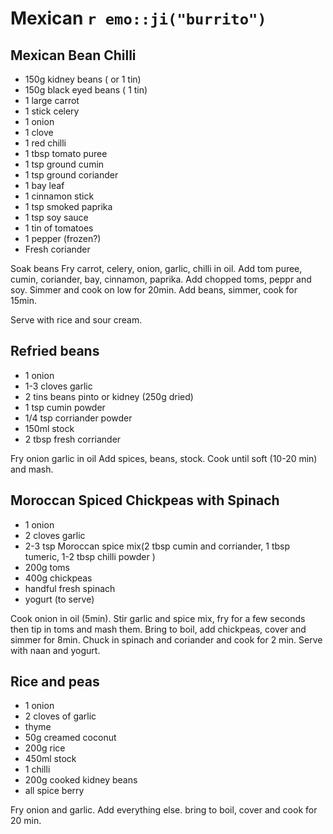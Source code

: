 # Mexican `r emo::ji("burrito")` {-}

## Mexican Bean Chilli {-}

* 150g kidney beans ( or 1 tin)
* 150g black eyed beans ( 1 tin)
* 1 large carrot
* 1 stick celery
* 1 onion
* 1 clove
* 1 red chilli
* 1 tbsp tomato puree
* 1 tsp ground cumin
* 1 tsp ground coriander
* 1 bay leaf
* 1 cinnamon stick
* 1 tsp smoked paprika
* 1 tsp soy sauce
* 1 tin of tomatoes
* 1 pepper (frozen?)
* Fresh coriander


Soak beans
Fry carrot, celery, onion, garlic, chilli in oil.
Add tom puree, cumin, coriander, bay, cinnamon, paprika.
Add chopped toms, peppr and soy. Simmer and cook on low for 20min.
Add beans, simmer, cook for 15min. 

Serve with rice and sour cream.

## Refried beans {-}

* 1 onion
* 1-3 cloves garlic
* 2 tins beans pinto or kidney (250g dried)
* 1 tsp cumin powder
* 1/4 tsp corriander powder
* 150ml stock
* 2 tbsp fresh corriander 

Fry onion garlic in oil
Add spices, beans, stock. 
Cook until soft (10-20 min) and mash. 

##  Moroccan Spiced Chickpeas with Spinach {-}

- 1 onion
- 2 cloves garlic
- 2-3 tsp Moroccan spice mix(2 tbsp cumin and corriander, 1 tbsp tumeric, 1-2 tbsp chilli powder )
- 200g toms
- 400g chickpeas
- handful fresh spinach
- yogurt (to serve)

Cook onion in oil (5min).
Stir garlic and spice mix, fry for a few seconds then tip in toms and mash them.
Bring to boil, add chickpeas, cover and simmer for 8min.
Chuck in spinach and coriander and cook for 2 min.
Serve with naan and yogurt.


##  Rice and peas {-}

* 1 onion
* 2 cloves of garlic
* thyme 
* 50g creamed coconut
* 200g rice
* 450ml stock
* 1 chilli
* 200g cooked kidney beans
* all spice berry

Fry onion and garlic. Add everything else. bring to boil, cover and cook for 20 min. 
